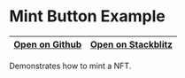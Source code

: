 # Mint Button Example

| [Open on Github](https://github.com/framesjs/frames.js/tree/main/templates/next-starter-with-examples/app/examples/new-api-mint-button/page.tsx) | [Open on Stackblitz](https://stackblitz.com/github/framesjs/frames.js/tree/main/templates/next-starter-with-examples?file=app%2Fexamples%2Fnew-api-mint-button%2Fpage.tsx&initialpath=%2Fexamples%2Fnew-api-mint-button) |
| ------------------------------------------------------------------------------------------------------------------------------------------------ | ------------------------------------------------------------------------------------------------------------------------------------------------------------------------------------------------------------------------ |

Demonstrates how to mint a NFT.
